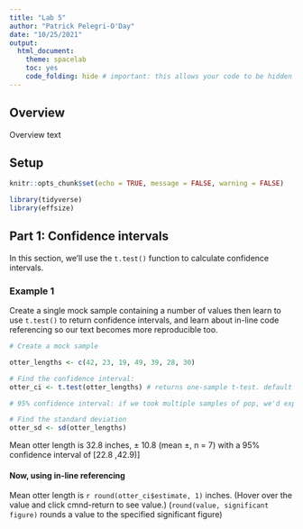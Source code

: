 ```yaml
---
title: "Lab 5"
author: "Patrick Pelegri-O'Day"
date: "10/25/2021"
output: 
  html_document: 
    theme: spacelab
    toc: yes
    code_folding: hide # important: this allows your code to be hidden by default
---
```

## Overview

Overview text

## Setup
```r
knitr::opts_chunk$set(echo = TRUE, message = FALSE, warning = FALSE)

library(tidyverse)
library(effsize)
```

## Part 1: Confidence intervals

In this section, we'll use the `t.test()` function to calculate confidence intervals.

### Example 1

Create a single mock sample containing a number of values then learn to use  `t.test()` to return confidence intervals, and learn about in-line code referencing so our text becomes more reproducible too.

```r
# Create a mock sample

otter_lengths <- c(42, 23, 19, 49, 39, 28, 30)

# Find the confidence interval:
otter_ci <- t.test(otter_lengths) # returns one-sample t-test. default null hypothesis is that true mean = 0

# 95% confidence interval: if we took multiple samples of pop, we'd expect that 95% of the confidence intervals would contain the population mean

# Find the standard deviation
otter_sd <- sd(otter_lengths)
```

Mean otter length is 32.8 inches, $\pm$ 10.8 (mean $\pm$, n = 7) with a 95% confidence interval of [22.8 ,42.9)]

#### Now, using in-line referencing

Mean otter length is `r round(otter_ci$estimate, 1)` inches. (Hover over the value and click cmnd-return to see value.) (`round(value, significant figure)` rounds a value to the specified significant figure)
